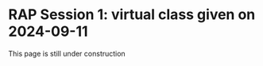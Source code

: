 # RAP Session 1: virtual class given on 2024-09-11

::: callout-note
This page is still under construction
:::